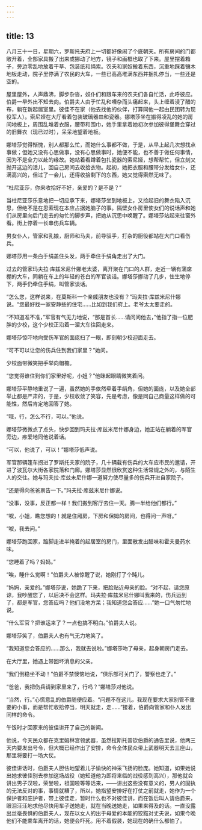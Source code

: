 ```yaml
---
---
---
```

title: 13
---





八月三十一日，星期六，罗斯托夫府上一切都好像闹了个底朝天。所有房间的门都敞开着，全部家具搬了出来或挪动了地方，镜子和画框也取了下来。屋里摆着箱子，旁边零乱地放着干草、包装纸和绳索。农夫和家奴搬着东西，沉重地踩着镶木地板走动，院子里停满了农民的大车，一些已高高堆满东西并捆扎停当，一些还是空的。

屋里屋外，人声鼎沸，脚步杂沓，奴仆们和跟车来的农夫们各自忙活，此呼彼应。伯爵一早外出不知去向。伯爵夫人由于忙乱和嘈杂而头痛起来，头上缠着浸了醋的布，躺在新起居室里。彼佳不在家（他去找他的伙伴，打算同他一起由民团转为现役军人）。索尼娅在大厅看着包装玻璃器皿和瓷器。娜塔莎坐在搬得凌乱的她的房间地板上，周围乱堆着衣服，腰带和围巾，她手里拿着她初次参加彼得堡舞会穿过的旧舞衣（现已过时），呆呆地望着地板。

娜塔莎觉得惭愧，别人都那么忙，而她什么事都不做，于是，从早上起几次想找点事做；但她又没有心思做事，没有心思做事时，她便不能，也不善于做任何事情，因为不是全力以赴的缘故。她站着看蹲着包扎瓷器的索尼娅，想帮帮忙，但立刻又抛开这边的活儿，回自己房间去收拾衣物。起初，她把衣服和腰带分发给女仆，还满高兴的，但过了一会儿，还得收拾剩下的东西，她又觉得索然无味了。

“杜尼亚莎，你来收拾好不好，亲爱的？是不是？”

当杜尼亚莎乐意地把一切应承下来，娜塔莎坐到地板上，又捡起旧的舞衣陷入沉思，但绝不是在思索现在本应占据她脑子的事。隔壁女仆房里使女们的说话声和她们从房里向后门走去的匆忙的脚步声，把她从沉思中唤醒了。娜塔莎站起来往窗外看。街上停着一长串伤兵车辆。

男女仆人，管家和乳娘，厨师和马夫，前导驭手，打杂的厨役都站在大门口看伤兵。

娜塔莎用一条白手绢盖住头发，两手牵住手绢角走出了大门。

过去的管家玛夫拉·库兹米尼什娜老太婆，离开聚在门口的人群，走近一辆有蒲席棚的大车，同躺在车上的年轻的苍白的军官谈话。娜塔莎挪动了几步，怯生地停下，两手仍牵住手绢，叫管家谈话。

“怎么您，这样说来，在莫斯科一个亲戚朋友也没有？”玛夫拉·库兹米尼什娜说。“您最好找一家安静些的住宅……比如到我们府上。老爷太太要走的。

“不知道准不准，”军官有气无力地说，“那是首长……请问问他去，”他指了指一位肥胖的少校，这个少校正沿着一溜大车往回走来。

娜塔莎惊吓地向受伤军官的面庞扫了一眼，即刻朝少校迎面走去。

“可不可以让您的伤兵住到我们家里？”她问。

少校面带微笑把手举向帽檐。

“您觉得谁住到你们家里好呢，小姐？”他眯起眼睛微笑着问。

娜塔莎平静地重说了一遍，虽然她的手依然牵着手绢角，但她的面庞，以及她全部举止都是严肃的，于是，少校收敛了笑容，先是考虑，像是同自己商量这样做的可能性，然后肯定地回答了她。

“哦，行，怎么不行，可以。”他说。

娜塔莎微微点了点头，快步回到玛夫拉·库兹米尼什娜身边，她正站在躺着的军官旁边，疼爱地同他说着话。

“可以，他说了，可以！”娜塔莎低声说。

军官那辆篷车拐进了罗斯托夫家的院子，几十辆载有伤兵的大车应市民的邀请，开进了波瓦尔大街各家院落和门廊。娜塔莎显然很欣赏这种生活常规之外的，与陌生人的交往。她与玛夫拉·库兹未尼什娜一道努力使尽量多的伤兵开进自家院子。

“还是得向爸爸禀告一下。”玛夫拉·库兹米尼什娜说。

“没事，没事，反正都一样！我们搬到客厅去住一天。腾一半给他们都行。”

“呶，小姐，瞧您想的！就是住厢房，下房和保姆的房间，也得问一声呀。”

“呶，我去问。”

娜塔莎跑回家，踮脚走进半掩着的起居室的房门，里面散发出醋味和霍夫曼药水味。

“您睡着了吗？妈妈。”

“唉，睡什么觉啊！”伯爵夫人被惊醒了说，她刚打了个盹儿。

“妈妈，亲爱的。”娜塔莎说，她跪了下来，把脸贴近母亲的脸。“对不起，请您原谅，我吵醒您了，以后决不会这样。玛夫拉·库兹米尼什娜叫我来的，伤兵运到了，都是军官，您答应吗？他们没地方呆；我知道您会答应……”她一口气匆忙地说。

“什么军官？把谁运来了？一点也搞不明白。”伯爵夫人说。

娜塔莎笑了，伯爵夫人也有气无力地笑了。

“我知道您会答应的……那么，我就去说啦。”娜塔莎吻了母亲，起身朝房门走去。

在大厅里，她遇上带回坏消息的父亲。

“我们倒稳坐不动！”伯爵不禁懊恼地说，“俱乐部可关门了，警察也走了。”

“爸爸，我把伤兵请到家里来了，行吗？”娜塔莎对他说。

“当然，行。”心慌意乱的伯爵随便应着。“问题不在这儿，我现在要求大家别管不重要的小事，而是帮忙收拾停当，明天就走，走……”接着，伯爵向管家和仆人发出同样的命令。

午饭时才回家来的彼佳讲开了自己的新闻。

他说，今天民众都在克里姆林宫领武器，虽然拉斯托普钦伯爵的通告里说，他两三天内要发出号令，但大概已经作出了安排，命令全体民众带上武器明天去三座山，那里将要打一场大仗。

彼佳讲话时，伯爵夫人胆怯地望着儿子愉快的神采飞扬的脸庞。她知道，如果她说出她求彼佳别去参加这场战役（她知道他为即将来临的战役感到高兴），那他就会讲出男子汉啦，荣誉啦，祖国啦等等话来，——讲出这些没有意义的，男人的固执的无法反对的事，事情就糟了，所以，她指望安排好在打仗之前就走，她作为一个保护者和庇护者，带上彼佳走，暂时什么也不对彼佳讲，而在饭后叫人请伯爵来，眼泪汪汪地求他尽快用车子送她走，就在当晚送她走，如果来得及的话。一直没露出丝毫畏惧的伯爵夫人，现在以女人的出于母爱的本能的狡黠对丈夫说，如果今晚他们不能乘车离开的话，她便会吓死。用不着假装，她现在的确什么都怕了。